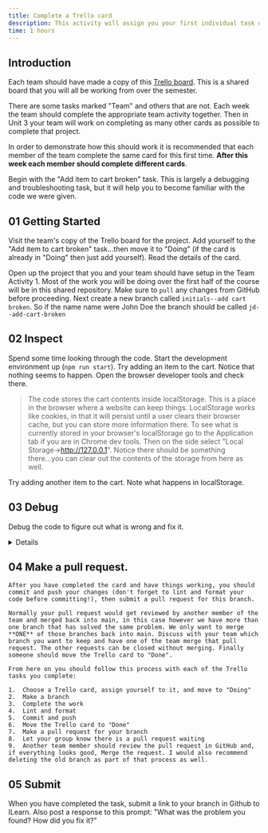 ```yaml
---
title: Complete a Trello card
description: This activity will assign you your first individual task on the SleepOutside site.
time: 1 hours
---
```


## Introduction
Each team should have made a copy of this [Trello board](https://trello.com/b/KsrYWMaY/sleepoutsidev2). This is a shared board that you will all be working from over the semester.

There are some tasks marked "Team" and others that are not. Each week the team should complete the appropriate team activity together. Then in Unit 3 your team will work on completing as many other cards as possible to complete that project.

In order to demonstrate how this should work it is recommended that each member of the team complete the same card for this first time. **After this week each member should complete different cards**.

Begin with the "Add item to cart broken" task. This is largely a debugging and troubleshooting task, but it will help you to become familiar with the code we were given.

## **01** Getting Started

Visit the team's copy of the Trello board for the project. Add yourself to the "Add item to cart broken" task...then move it to "Doing" (if the card is already in "Doing" then just add yourself). Read the details of the card.

Open up the project that you and your team should have setup in the Team Activity 1. Most of the work you will be doing over the first half of the course will be in this shared repository. Make sure to `pull` any changes from GitHub before proceeding. Next create a new branch called `initials--add cart broken`. So if the name name were John Doe the branch should be called `jd--add-cart-broken`

## **02** Inspect

Spend some time looking through the code. Start the development environment up (`npm run start`). Try adding an item to the cart. Notice that nothing seems to happen. Open the browser developer tools and check there.

>The code stores the cart contents inside localStorage. This is a place in the browser where a website can keep things. LocalStorage works like cookies, in that it will persist until a user clears their browser cache, but you can store more information there. 
>To see what is currently stored in your browser's localStorage go to the Application tab if you are in Chrome dev tools. Then on the side select "Local Storage->http://127.0.0.1". Notice there should be something there...you can clear out the contents of the storage from here as well.

Try adding another item to the cart. Note what happens in localStorage.

## **03** Debug

Debug the code to figure out what is wrong and fix it.

<Details summary="Hints">
- Pay careful attention to the error in the console, but be aware that where the error is caught is not always where the problem is.
- Remember that you can set breakpoints to stop your code and inspect it. Do this. (Sources tab, open a JS file. Click on the line number where you want the breakpoint.) It is also a good way to figure out how everything is put together.
- As you poke around you will hopefully find the function `addToCart`. Pay attention to what it is doing. What does `setLocalStorage` do?
   
</Details>

## **04** Make a pull request.

    After you have completed the card and have things working, you should commit and push your changes (don't forget to lint and format your code before committing!), then submit a pull request for this branch.

    Normally your pull request would get reviewed by another member of the team and merged back into main, in this case however we have more than one branch that has solved the same problem. We only want to merge **ONE** of those branches back into main. Discuss with your team which branch you want to keep and have one of the team merge that pull request. The other requests can be closed without merging. Finally someone should move the Trello card to "Done".

    From here on you should follow this process with each of the Trello tasks you complete:

    1.  Choose a Trello card, assign yourself to it, and move to "Doing"
    2.  Make a branch
    3.  Complete the work
    4.  Lint and format
    5.  Commit and push
    6.  Move the Trello card to "Done"
    7.  Make a pull request for your branch
    8.  Let your group know there is a pull request waiting
    9.  Another team member should review the pull request in GitHub and, if everything looks good, Merge the request. I would also recommend deleting the old branch as part of that process as well.

## **05** Submit

When you have completed the task, submit a link to your branch in Github to ILearn. Also post a response to this prompt: "What was the problem you found? How did you fix it?"